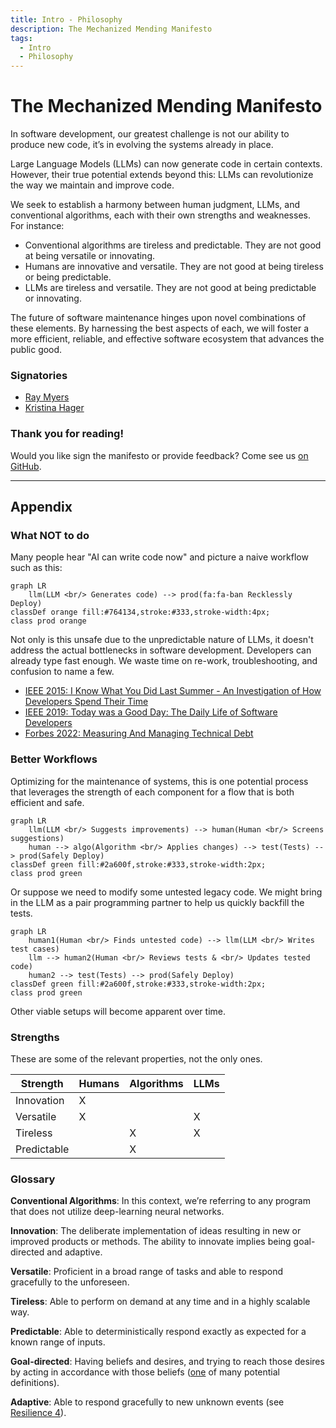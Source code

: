 ```yaml
---
title: Intro - Philosophy
description: The Mechanized Mending Manifesto
tags:
  - Intro
  - Philosophy
---
```


# The Mechanized Mending Manifesto

In software development, our greatest challenge is not our ability to produce new code, it’s in evolving the systems already in place.

Large Language Models (LLMs) can now generate code in certain contexts. However, their true potential extends beyond this: LLMs can revolutionize the way we maintain and improve code.

We seek to establish a harmony between human judgment, LLMs, and conventional algorithms,  each with their own strengths and weaknesses. For instance:

* Conventional algorithms are tireless and predictable. They are not good at being versatile or innovating.
* Humans are innovative and versatile. They are not good at being tireless or being predictable.
* LLMs are tireless and versatile. They are not good at being predictable or innovating.

The future of software maintenance hinges upon novel combinations of these elements. By harnessing the best aspects of each, we will foster a more efficient, reliable, and effective software ecosystem that advances the public good.


### Signatories
* [Ray Myers](https://www.linkedin.com/in/cadrlife)
* [Kristina Hager](https://www.linkedin.com/in/kristinahager)

### Thank you for reading!
Would you like sign the manifesto or provide feedback? Come see us [on GitHub](https://github.com/craftvscruft/mender.ai/issues/2).

---

## Appendix

### What NOT to do
Many people hear "AI can write code now" and picture a naive workflow such as this:

```mermaid
graph LR
    llm(LLM <br/> Generates code) --> prod(fa:fa-ban Recklessly Deploy)
classDef orange fill:#764134,stroke:#333,stroke-width:4px;
class prod orange
```

Not only is this unsafe due to the unpredictable nature of LLMs, it doesn't address the actual bottlenecks in software development. Developers can already type fast enough. We waste time on re-work, troubleshooting, and confusion to name a few.

* [IEEE 2015: I Know What You Did Last Summer - An Investigation of How Developers Spend Their Time](https://ieeexplore.ieee.org/document/7181430)
* [IEEE 2019: Today was a Good Day:
The Daily Life of Software Developers](https://www.microsoft.com/en-us/research/uploads/prod/2019/04/devtime-preprint-TSE19.pdf)
* [Forbes 2022: Measuring And Managing Technical Debt](https://www.forbes.com/sites/forbestechcouncil/2022/08/10/measuring-and-managing-technical-debt)
### Better Workflows
Optimizing for the maintenance of systems, this is one potential process that leverages the strength of each component for a flow that is both efficient and safe.

```mermaid
graph LR
    llm(LLM <br/> Suggests improvements) --> human(Human <br/> Screens suggestions)
    human --> algo(Algorithm <br/> Applies changes) --> test(Tests) --> prod(Safely Deploy)
classDef green fill:#2a600f,stroke:#333,stroke-width:2px;
class prod green
```

Or suppose we need to modify some untested legacy code. We might bring in the LLM as a pair programming partner to help us quickly backfill the tests.

```mermaid
graph LR
    human1(Human <br/> Finds untested code) --> llm(LLM <br/> Writes test cases) 
    llm --> human2(Human <br/> Reviews tests & <br/> Updates tested code) 
    human2 --> test(Tests) --> prod(Safely Deploy)
classDef green fill:#2a600f,stroke:#333,stroke-width:2px;
class prod green
```

Other viable setups will become apparent over time.

### Strengths

These are some of the relevant properties, not the only ones.

| Strength      | Humans      | Algorithms | LLMs        |
| ------------- | ----------- | -----------| ----------- |
| Innovation    | X           |            |             |
| Versatile     | X           |            | X           |
| Tireless      |             | X          | X           |
| Predictable   |             | X          |             |

### Glossary

**Conventional Algorithms**: In this context, we’re referring to any program that does not utilize deep-learning neural networks.

**Innovation**: The deliberate implementation of ideas resulting in new or improved products or methods. The ability to innovate implies being goal-directed and adaptive.

**Versatile**: Proficient in a broad range of tasks and able to respond gracefully to the unforeseen.

**Tireless**: Able to perform on demand at any time and in a highly scalable way.

**Predictable**: Able to deterministically respond exactly as expected for a known range of inputs.

**Goal-directed**: Having beliefs and desires, and trying to reach those desires by acting in accordance with those beliefs ([one](https://sites.google.com/site/minddict/intentional-stance-the) of many potential definitions).

**Adaptive**: Able to respond gracefully to new unknown events (see [Resilience 4](https://www.researchgate.net/publication/276139783_Four_concepts_for_resilience_and_the_implications_for_the_future_of_resilience_engineering)).

